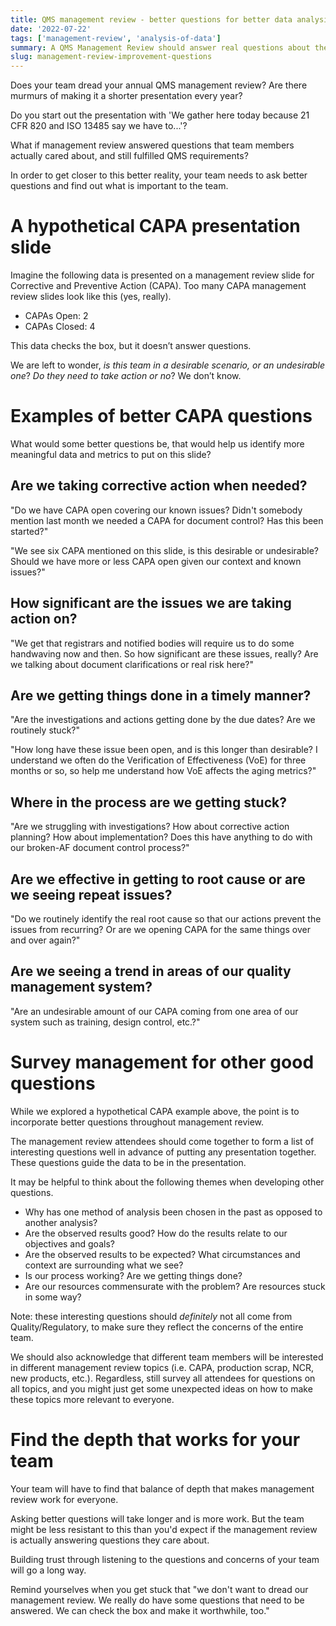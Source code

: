 ```yaml
---
title: QMS management review - better questions for better data analysis
date: '2022-07-22'
tags: ['management-review', 'analysis-of-data']
summary: A QMS Management Review should answer real questions about the business and the QMS.  Teams get better results by focusing on the questions they want to answer, rather than the form of the data they have.
slug: management-review-improvement-questions
---
```


Does your team dread your annual QMS management review? Are there murmurs of making it a shorter presentation every year?

Do you start out the presentation with 'We gather here today because 21 CFR 820 and ISO 13485 say we have to...'?

What if management review answered questions that team members actually cared about, and still fulfilled QMS requirements?

In order to get closer to this better reality, your team needs to ask better questions and find out what is important to the team.

# A hypothetical CAPA presentation slide

Imagine the following data is presented on a management review slide for Corrective and Preventive Action (CAPA). Too many CAPA management review slides look like this (yes, really).

- CAPAs Open: 2
- CAPAs Closed: 4

This data checks the box, but it doesn’t answer questions.

We are left to wonder, _is this team in a desirable scenario, or an undesirable one_? _Do they need to take action or no_? We don’t know.

# Examples of better CAPA questions

What would some better questions be, that would help us identify more meaningful data and metrics to put on this slide?

## Are we taking corrective action when needed?

"Do we have CAPA open covering our known issues? Didn't somebody mention last month we needed a CAPA for document control? Has this been started?"

"We see six CAPA mentioned on this slide, is this desirable or undesirable? Should we have more or less CAPA open given our context and known issues?"

## How significant are the issues we are taking action on?

"We get that registrars and notified bodies will require us to do some handwaving now and then. So how significant are these issues, really? Are we talking about document clarifications or real risk here?"

## Are we getting things done in a timely manner?

"Are the investigations and actions getting done by the due dates? Are we routinely stuck?"

"How long have these issue been open, and is this longer than desirable? I understand we often do the Verification of Effectiveness (VoE) for three months or so, so help me understand how VoE affects the aging metrics?"

## Where in the process are we getting stuck?

"Are we struggling with investigations? How about corrective action planning? How about implementation? Does this have anything to do with our broken-AF document control process?"

## Are we effective in getting to root cause or are we seeing repeat issues?

"Do we routinely identify the real root cause so that our actions prevent the issues from recurring? Or are we opening CAPA for the same things over and over again?"

## Are we seeing a trend in areas of our quality management system?

"Are an undesirable amount of our CAPA coming from one area of our system such as training, design control, etc.?"

# Survey management for other good questions

While we explored a hypothetical CAPA example above, the point is to incorporate better questions throughout management review.

The management review attendees should come together to form a list of interesting questions well in advance of putting any presentation together. These questions guide the data to be in the presentation.

It may be helpful to think about the following themes when developing other questions.

- Why has one method of analysis been chosen in the past as opposed to another analysis?
- Are the observed results good? How do the results relate to our objectives and goals?
- Are the observed results to be expected? What circumstances and context are surrounding what we see?
- Is our process working? Are we getting things done?
- Are our resources commensurate with the problem? Are resources stuck in some way?

Note: these interesting questions should _definitely_ not all come from Quality/Regulatory, to make sure they reflect the concerns of the entire team.

We should also acknowledge that different team members will be interested in different management review topics (i.e. CAPA, production scrap, NCR, new products, etc.). Regardless, still survey all attendees for questions on all topics, and you might just get some unexpected ideas on how to make these topics more relevant to everyone.

# Find the depth that works for your team

Your team will have to find that balance of depth that makes management review work for everyone.

Asking better questions will take longer and is more work. But the team might be less resistant to this than you'd expect if the management review is actually answering questions they care about.

Building trust through listening to the questions and concerns of your team will go a long way.

Remind yourselves when you get stuck that "we don't want to dread our management review. We really do have some questions that need to be answered. We can check the box and make it worthwhile, too."
